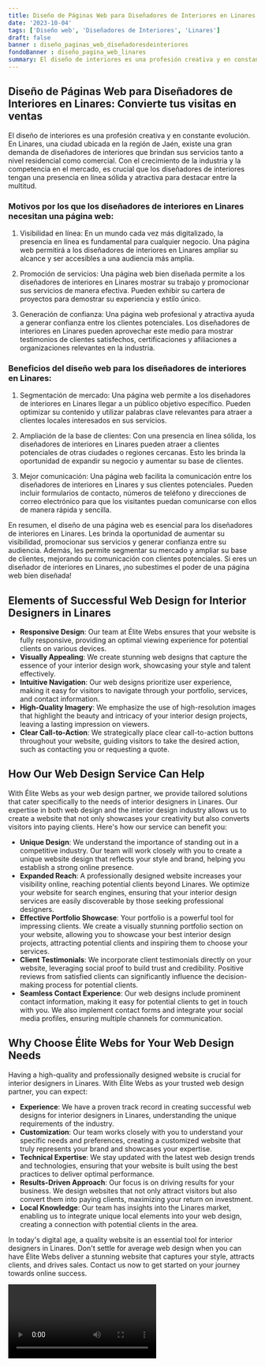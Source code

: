 ```yaml
---
title: Diseño de Páginas Web para Diseñadores de Interiores en Linares
date: '2023-10-04'
tags: ['Diseño web', 'Diseñadores de Interiores', 'Linares']
draft: false
banner : diseño_paginas_web_diseñadoresdeinteriores
fondoBanner : diseño_pagina_web_linares
summary: El diseño de interiores es una profesión creativa y en constante evolución. En Linares, una ciudad ubicada en la región de Jaén, existe una gran demanda de diseñadores de interiores que brindan sus servicios tanto a nivel residencial como comercial. Con el crecimiento de la industria y la competencia en el mercado, es crucial que los diseñadores de interiores tengan una presencia en línea sólida y atractiva para destacar entre la multitud.
---
```


## Diseño de Páginas Web para Diseñadores de Interiores en Linares: Convierte tus visitas en ventas

El diseño de interiores es una profesión creativa y en constante evolución. En Linares, una ciudad ubicada en la región de Jaén, existe una gran demanda de diseñadores de interiores que brindan sus servicios tanto a nivel residencial como comercial. Con el crecimiento de la industria y la competencia en el mercado, es crucial que los diseñadores de interiores tengan una presencia en línea sólida y atractiva para destacar entre la multitud.

### Motivos por los que los diseñadores de interiores en Linares necesitan una página web:

1. Visibilidad en línea: En un mundo cada vez más digitalizado, la presencia en línea es fundamental para cualquier negocio. Una página web permitirá a los diseñadores de interiores en Linares ampliar su alcance y ser accesibles a una audiencia más amplia.

2. Promoción de servicios: Una página web bien diseñada permite a los diseñadores de interiores en Linares mostrar su trabajo y promocionar sus servicios de manera efectiva. Pueden exhibir su cartera de proyectos para demostrar su experiencia y estilo único.

3. Generación de confianza: Una página web profesional y atractiva ayuda a generar confianza entre los clientes potenciales. Los diseñadores de interiores en Linares pueden aprovechar este medio para mostrar testimonios de clientes satisfechos, certificaciones y afiliaciones a organizaciones relevantes en la industria.

### Beneficios del diseño web para los diseñadores de interiores en Linares:

1. Segmentación de mercado: Una página web permite a los diseñadores de interiores en Linares llegar a un público objetivo específico. Pueden optimizar su contenido y utilizar palabras clave relevantes para atraer a clientes locales interesados en sus servicios.

2. Ampliación de la base de clientes: Con una presencia en línea sólida, los diseñadores de interiores en Linares pueden atraer a clientes potenciales de otras ciudades o regiones cercanas. Esto les brinda la oportunidad de expandir su negocio y aumentar su base de clientes.

3. Mejor comunicación: Una página web facilita la comunicación entre los diseñadores de interiores en Linares y sus clientes potenciales. Pueden incluir formularios de contacto, números de teléfono y direcciones de correo electrónico para que los visitantes puedan comunicarse con ellos de manera rápida y sencilla.

En resumen, el diseño de una página web es esencial para los diseñadores de interiores en Linares. Les brinda la oportunidad de aumentar su visibilidad, promocionar sus servicios y generar confianza entre su audiencia. Además, les permite segmentar su mercado y ampliar su base de clientes, mejorando su comunicación con clientes potenciales. Si eres un diseñador de interiores en Linares, ¡no subestimes el poder de una página web bien diseñada!

<GifSeo />

<Cta />

## Elements of Successful Web Design for Interior Designers in Linares

- **Responsive Design**: Our team at Élite Webs ensures that your website is fully responsive, providing an optimal viewing experience for potential clients on various devices.
- **Visually Appealing**: We create stunning web designs that capture the essence of your interior design work, showcasing your style and talent effectively.
- **Intuitive Navigation**: Our web designs prioritize user experience, making it easy for visitors to navigate through your portfolio, services, and contact information.
- **High-Quality Imagery**: We emphasize the use of high-resolution images that highlight the beauty and intricacy of your interior design projects, leaving a lasting impression on viewers.
- **Clear Call-to-Action**: We strategically place clear call-to-action buttons throughout your website, guiding visitors to take the desired action, such as contacting you or requesting a quote.

## How Our Web Design Service Can Help

With Élite Webs as your web design partner, we provide tailored solutions that cater specifically to the needs of interior designers in Linares. Our expertise in both web design and the interior design industry allows us to create a website that not only showcases your creativity but also converts visitors into paying clients. Here's how our service can benefit you:

- **Unique Design**: We understand the importance of standing out in a competitive industry. Our team will work closely with you to create a unique website design that reflects your style and brand, helping you establish a strong online presence.
- **Expanded Reach**: A professionally designed website increases your visibility online, reaching potential clients beyond Linares. We optimize your website for search engines, ensuring that your interior design services are easily discoverable by those seeking professional designers.
- **Effective Portfolio Showcase**: Your portfolio is a powerful tool for impressing clients. We create a visually stunning portfolio section on your website, allowing you to showcase your best interior design projects, attracting potential clients and inspiring them to choose your services.
- **Client Testimonials**: We incorporate client testimonials directly on your website, leveraging social proof to build trust and credibility. Positive reviews from satisfied clients can significantly influence the decision-making process for potential clients.
- **Seamless Contact Experience**: Our web designs include prominent contact information, making it easy for potential clients to get in touch with you. We also implement contact forms and integrate your social media profiles, ensuring multiple channels for communication.

## Why Choose Élite Webs for Your Web Design Needs

Having a high-quality and professionally designed website is crucial for interior designers in Linares. With Élite Webs as your trusted web design partner, you can expect:

- **Experience**: We have a proven track record in creating successful web designs for interior designers in Linares, understanding the unique requirements of the industry.
- **Customization**: Our team works closely with you to understand your specific needs and preferences, creating a customized website that truly represents your brand and showcases your expertise.
- **Technical Expertise**: We stay updated with the latest web design trends and technologies, ensuring that your website is built using the best practices to deliver optimal performance.
- **Results-Driven Approach**: Our focus is on driving results for your business. We design websites that not only attract visitors but also convert them into paying clients, maximizing your return on investment.
- **Local Knowledge**: Our team has insights into the Linares market, enabling us to integrate unique local elements into your web design, creating a connection with potential clients in the area.

In today's digital age, a quality website is an essential tool for interior designers in Linares. Don't settle for average web design when you can have Élite Webs deliver a stunning website that captures your style, attracts clients, and drives sales. Contact us now to get started on your journey towards online success.

<Video />

<CtaBot job='Diseñadores de Interiores' city='Linares'/>

<Gmaps query='Linares+españa+maps' />